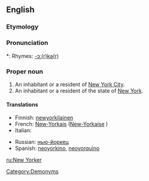 ==English==

===Etymology===
{{suffix|New York|er}}

===Pronunciation===
*: Rhymes: [[Rhymes:English:-ɔː(r)kə(r)|-ɔː(r)kə(r)]]

===Proper noun===
{{en-proper noun|New Yorkers}}

# An inhabitant or a resident of [[New York City]].
# An inhabitant or a resident of the state of [[New York]].

====Translations====
{{top}}
* Finnish: [[newyorkilainen]]
* French: [[New-Yorkais]] {{m}} ([[New-Yorkaise]] {{f}})
* Italian: {{t-|it|newyorkese|m|f}}
{{mid}}
* Russian: [[нью-йоркец]] {{m}}
* Spanish: [[neoyorkino]], [[neoyorquino]] {{m}}
{{bottom}}

[[Category:Demonyms]]

[[ru:New Yorker]]